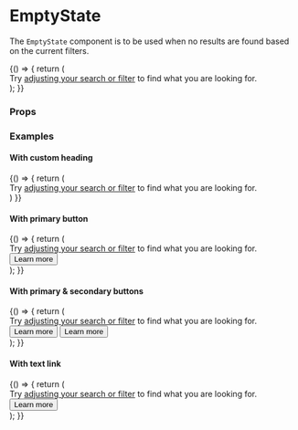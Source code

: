 


<Meta title="Components|EmptyState" component={EmptyState} />

# EmptyState

The `EmptyState` component is to be used when no results are found based on the current filters.

<Preview>
  <Story name="empty state" height="500px">
    {() => {
      return (
        <EmptyState>
          <div style={{fontSize: '20px', lineHeight: '30px'}}>
            Try <a href="#" title="link">adjusting your search or filter</a> to find what you are looking for.
          </div>
        </EmptyState>
      );
    }}
  </Story>
</Preview>

### Props

<Props of={EmptyState} />

### Examples

#### With custom heading
<Preview>
  <Story name="empty state with custom heading" height="600px">
    {() => {
      return (
        <EmptyState heading="A custom heading">
          <div style={{fontSize: '20px', lineHeight: '30px'}}>
            Try <a href="#" title="link">adjusting your search or filter</a> to find what you are looking for.
          </div>
        </EmptyState>
      )
    }}
  </Story>
</Preview>

#### With primary button
<Preview>
  <Story name="empty state with primary button" height="600px">
    {() => {
      return (
        <EmptyState
          picture={{
            src: "https://www.comparethemarket.com.au/wp-content/uploads/2019/08/Artboard-1-copy-2@2x.png",
            srcsets: [{ srcset: "https://www.comparethemarket.com.au/wp-content/uploads/2019/08/Artboard-1-copy-2@2x.png"}],
            alt: 'alt text',
            title: 'no results found',
          }}
        >
          <div style={{fontSize: '20px', lineHeight: '30px'}}>
            Try <a href="#" title="link">adjusting your search or filter</a> to find what you are looking for.
          </div>
          <div style={{ display: 'flex', justifyContent: 'center'}}>
            <div style={{textAlign: 'center', marginTop: '30px'}}>
              <Button id="primary-btn01" variant="primary" size="sm" tagType='submit' width='120px'>Learn more</Button>
            </div>
           </div>
        </EmptyState>
      );
    }}
  </Story>
</Preview>

#### With primary & secondary buttons
<Preview>
  <Story name="empty state with primary and secondary buttons" height="600px">
      {() => {
        return (
          <EmptyState
            picture={{
              src: "https://www.comparethemarket.com.au/wp-content/uploads/2019/08/Artboard-1-copy-2@2x.png",
              srcsets: [{ srcset: "https://www.comparethemarket.com.au/wp-content/uploads/2019/08/Artboard-1-copy-2@2x.png"}],
              alt: 'alt text',
              title: 'no results found',
            }}
          >
            <div style={{fontSize: '20px', lineHeight: '30px'}}>
              Try <a href="#" title="link">adjusting your search or filter</a> to find what you are looking for.
            </div>
            <div style={{ display: 'flex', justifyContent: 'center'}}>
              <div style={{textAlign: 'center', marginTop: '30px'}}>
               <Container>
                 <Row>
                   <Column cols={6}>
                      <Button id="primary-btn02" variant="primary" size="sm" tagType='submit' width='120px'>Learn more</Button>
                    </Column>
                   <Column cols={6}>
                      <Button id="primary-btn03" variant="secondary" size="sm" tagType='submit' width='120px'>Learn more</Button>
                   </Column>
                 </Row>
               </Container>
              </div>
             </div>
          </EmptyState>
        );
      }}
  </Story>
</Preview>

#### With text link
<Preview>
    <Story name="empty state with text link" height="600px">
        {() => {
          return (
            <EmptyState
              picture={{
                src: "https://www.comparethemarket.com.au/wp-content/uploads/2019/08/Artboard-1-copy-2@2x.png",
                srcsets: [{ srcset: "https://www.comparethemarket.com.au/wp-content/uploads/2019/08/Artboard-1-copy-2@2x.png"}],
                alt: 'alt text',
                title: 'no results found',
              }}
            >
              <div style={{fontSize: '20px', lineHeight: '30px'}}>
                Try <a href="#" title="link">adjusting your search or filter</a> to find what you are looking for.
              </div>
              <div style={{ display: 'flex', justifyContent: 'center'}}>
                <div style={{textAlign: 'center', marginTop: '30px'}}>
                   <Button id="text-btn01sdfsdf" variant="link" href="#" target="_blank">Learn more</Button>
                </div>
               </div>
            </EmptyState>
          );
        }}
      </Story>
</Preview>
